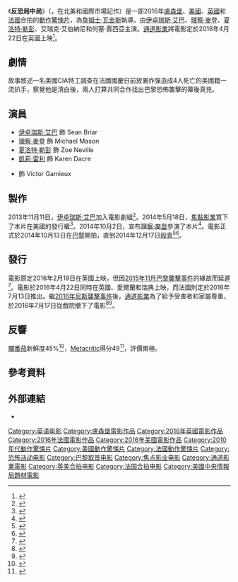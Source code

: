 {{noteTA
|T=zh-hk:反恐局中局;zh-tw:巴士底日 (電影);zh-cn:巴黎危机;
|G1=Show
|G2=Movie
}}
{{Infobox film
| name           = 反恐局中局
| original_name  = {{lang|en|''Bastille Day''}}
| image          = Bastille Day 2016 Poster.jpg
| alt            = 
| caption        = 電影海報
| director       = [[詹姆士·瓦金斯|詹姆士·瓦金斯]]
| producer       = Bard Dorros<br>Fabrice Gianfermi<br>史提夫·高林<br>David Kanter<br>Philippe Rousselet 
| writer         = Andrew Baldwin 	
| starring       = [[伊卓瑞斯·艾巴|伊卓瑞斯·艾巴]]<br>[[理察·麥登|理察·麥登]]<br>[[夏洛特·勒彭|夏洛特·勒彭]]<br>{{link-en|艾瑞克·艾伯納尼|Eriq Ebouaney}}<br>{{link-en|何塞·賈西亞|José Garcia (actor)}}
| music          = 亞歷士·埃夫
| cinematography = Tim Maurice-Jones 	
| editing        = 強·哈里斯
| studio         = Anonymous Content<br>Vendome Pictures<br>[[通道影業|通道影業]]
| distributor    = [[通道影業|通道影業]]（法國和盧森堡）<br>[[焦點影業|焦點影業]]
| released       = {{Film date|2016|4|22|英國|2016|7|13|法國|2016|9|20|中国}}
| runtime        = 92分鐘<ref>{{cite web |author=Guy Lodge |url=http://variety.com/2016/film/reviews/bastille-day-review-idris-elba-1201756645/ |title=‘Bastille Day’ Review: Idris Elba Anchors a Solid Paris-Set Thriller |publisher=Variety |date=2016-04-19 |accessdate=2016-05-15 |archive-date=2020-11-08 |archive-url=https://web.archive.org/web/20201108113438/https://variety.com/2016/film/reviews/bastille-day-review-idris-elba-1201756645/ |dead-url=no }}</ref>
| country        = 盧森堡<br>美國<br>英國<br>法國
| language       = 英語
| budget         = 
| gross          = 1480萬美元
| cn_name        = 巴黎危机
| hk_name        = 反恐局中局
| tw_name        = 巴士底日
}}
《'''反恐局中局'''》（{{lang-en|''Bastille Day''}}，在北美和國際市場記作{{lang|en|''The Take''}}）是一部2016年[[盧森堡|盧森堡]]、[[美國|美國]]、[[英國|英國]]和[[法國|法國]]合拍的[[動作片|動作]][[驚悚片|驚悚片]]，為[[詹姆士·瓦金斯|詹姆士·瓦金斯]]執導。由[[伊卓瑞斯·艾巴|伊卓瑞斯·艾巴]]、[[理察·麥登|理察·麥登]]、[[夏洛特·勒彭|夏洛特·勒彭]]、艾瑞克·艾伯納尼和何塞·賈西亞主演。[[通道影業|通道影業]]將電影定於2016年4月22日在英國上映<ref>{{cite web |last=Tartaglione |first=Nancy |url=http://deadline.com/2016/02/bastille-day-trailer-idris-elba-richard-madden-video-1201703207/ |title=[VIDEO] ‘Bastille Day’ Trailer: Idris Elba and Richard Madden Star |publisher=Deadline |date=2016-02-16 |accessdate=2016-05-15 |archive-date=2021-02-11 |archive-url=https://web.archive.org/web/20210211200645/https://deadline.com/2016/02/bastille-day-trailer-idris-elba-richard-madden-video-1201703207/ |dead-url=no }}</ref>。

== 劇情 ==
故事敘述一名美國CIA特工調查在法國國慶日前放置炸彈造成4人死亡的美國籍一流扒手，察覺他是清白後，兩人打算共同合作找出巴黎恐怖襲擊的幕後真兇。

== 演員 ==
*[[伊卓瑞斯·艾巴|伊卓瑞斯·艾巴]] 飾 Sean Briar
*[[理察·麥登|理察·麥登]] 飾 Michael Mason
*[[夏洛特·勒彭|夏洛特·勒彭]] 飾 Zoe Neville
*[[凱莉·雷利|凱莉·雷利]] 飾 Karen Dacre
*{{link-en|何塞·賈西亞|José Garcia (actor)}} 飾 Victor Gamieux

== 製作 ==
2013年11月11日，[[伊卓瑞斯·艾巴|伊卓瑞斯·艾巴]]加入電影劇組<ref>{{cite web|url=http://variety.com/2013/film/news/idris-elba-bastille-day-1200819619/|title=Idris Elba Set to Star in Thriller ‘Bastille Day’ (EXCLUSIVE)|work=Variety|accessdate=4 December 2014|archive-date=2016-04-22|archive-url=https://web.archive.org/web/20160422084439/http://variety.com/2013/film/news/idris-elba-bastille-day-1200819619/|dead-url=no}}</ref>。2014年5月18日，[[焦點影業|焦點影業]]買下了本片在美國的發行權<ref>{{cite web|url=http://www.comingsoon.net/movies/news/118464-focus-features-acquires-bastille-day-starring-idris-elba|title=Focus Features Acquires Bastille Day, Starring Idris Elba|work=ComingSoon.net|accessdate=4 December 2014|archive-date=2016-08-10|archive-url=https://web.archive.org/web/20160810195236/http://www.comingsoon.net/movies/news/118464-focus-features-acquires-bastille-day-starring-idris-elba|dead-url=no}}</ref>。2014年10月2日，宣布[[理察·麥登|理察·麥登]]參演了本片<ref>{{cite web|url=http://variety.com/2014/film/news/richard-madden-bastille-day-casting-1201319740/|title=‘Game of Thrones’ Star Richard Madden Joins Idris Elba in ‘Bastille Day’ (EXCLUSIVE)|work=Variety|accessdate=4 December 2014|archive-date=2020-11-11|archive-url=https://web.archive.org/web/20201111231529/https://variety.com/2014/film/news/richard-madden-bastille-day-casting-1201319740/|dead-url=no}}</ref>。電影正式於2014年10月13日在[[巴黎|巴黎]]開拍，直到2014年12月17日[[殺青|殺青]]<ref>{{cite web|url=http://variety.com/2014/film/news/idris-elbas-bastille-day-goes-into-production-in-paris-1201334618/|title=Idris Elba’s ‘Bastille Day’ Goes Into Production in Paris|work=Variety|accessdate=4 December 2014|archive-date=2020-12-02|archive-url=https://web.archive.org/web/20201202095931/https://variety.com/2014/film/news/idris-elbas-bastille-day-goes-into-production-in-paris-1201334618/|dead-url=no}}</ref><ref>{{cite web |url=http://www.ssninsider.com/on-the-set-for-121914-emilia-clarke-wraps-voice-from-the-stone-idris-elba-finishes-up-bastille-day-more/ |title=On the Set for 12/19/14: Emilia Clarke Wraps Voice from the Stone, Idris Elba Finishes Up Bastille Day & More |publisher=Ssninsider.com |date= |accessdate=2015-04-10 |deadurl=yes |archiveurl=https://web.archive.org/web/20160304052333/http://www.ssninsider.com/on-the-set-for-121914-emilia-clarke-wraps-voice-from-the-stone-idris-elba-finishes-up-bastille-day-more/ |archivedate=2016-03-04 }}</ref>。

== 發行 ==
電影原定2016年2月19日在英國上映，但因[[2015年11月巴黎襲擊事件|2015年11月巴黎襲擊事件]]的緣故而延遲<ref>{{cite web|url=http://variety.com/2015/film/news/paris-attacks-bastille-day-release-idris-elba-taj-mahal-1201643581/|title=Studiocanal Rethinks Idris Elba’s ‘Bastille Day’ Release, Bac Proceeds With ‘Taj Mahal’ Bow|last=Keslassy|first=Elsa|date=18 November 2015|accessdate=24 July 2016|work=Variety|archive-date=2020-12-04|archive-url=https://web.archive.org/web/20201204214441/https://variety.com/2015/film/news/paris-attacks-bastille-day-release-idris-elba-taj-mahal-1201643581/|dead-url=no}}</ref>。電影於2016年4月22日同時在英國、愛爾蘭和瑞典上映，而法國則定於2016年7月13日推出。繼[[2016年尼斯襲擊事件|2016年尼斯襲擊事件]]後，[[通道影業|通道影業]]為了給予受害者和家屬尊重，於2016年7月17日從戲院撤下了電影<ref name=lemonade>{{cite web|url=http://www.lemonde.fr/cinema/article/2016/07/17/le-film-d-action-bastille-day-deprogramme-apres-l-attentat-de-nice_4970742_3476.html|title=''Le film d’action « Bastille Day » déprogrammé après l’attentat de Nice''|language=fr|publisher=Le Monde|date=17 July 2016|accessdate=24 July 2016|archive-date=2020-11-30|archive-url=https://web.archive.org/web/20201130182818/https://www.lemonde.fr/cinema/article/2016/07/17/le-film-d-action-bastille-day-deprogramme-apres-l-attentat-de-nice_4970742_3476.html|dead-url=no}}</ref><ref>{{cite web|url=http://deadline.com/2016/07/nice-attack-bastille-day-film-studiocanal-1201787671/|title=Studiocanal Requests Idris Elba Action Pic ‘Bastille Day’ Be Pulled From French Theaters|last=Lincoln|first=Ross|date=16 July 2016|accessdate=24 July 2016|archive-date=2020-11-27|archive-url=https://web.archive.org/web/20201127095109/https://deadline.com/2016/07/nice-attack-bastille-day-film-studiocanal-1201787671/|dead-url=no}}</ref>。

== 反響 ==
[[爛番茄|爛番茄]]新鮮度45%<ref>{{cite web |url=http://www.rottentomatoes.com/m/bastille_day/ |title=Bastille Day (2016) |publisher=Rotten Tomatoes |date= |accessdate=2016-05-15 |archive-date=2020-10-30 |archive-url=https://web.archive.org/web/20201030114038/https://www.rottentomatoes.com/m/bastille_day |dead-url=no }}</ref>，[[Metacritic|Metacritic]]得分49<ref>{{cite web |url=http://www.metacritic.com/movie/bastille-day |title=Bastille Day Reviews |publisher=Metacritic |date=2016-04-21 |accessdate=2016-05-15 |archive-date=2016-09-23 |archive-url=https://web.archive.org/web/20160923033550/http://www.metacritic.com/movie/bastille-day |dead-url=no }}</ref>，評價兩極。

== 參考資料 ==
{{Reflist|30em}}

== 外部連結 ==
* {{IMDb title|2368619|Bastille Day}}

{{DEFAULTSORT:Bastille Day (film)}}
[[Category:英语电影|Category:英语电影]]
[[Category:盧森堡電影作品|Category:盧森堡電影作品]]
[[Category:2016年英國電影作品|Category:2016年英國電影作品]]
[[Category:2016年法國電影作品|Category:2016年法國電影作品]]
[[Category:2016年美國電影作品|Category:2016年美國電影作品]]
[[Category:2010年代動作驚悚片|Category:2010年代動作驚悚片]]
[[Category:美國動作驚悚片|Category:美國動作驚悚片]]
[[Category:法國動作驚悚片|Category:法國動作驚悚片]]
[[Category:恐怖活动电影|Category:恐怖活动电影]]
[[Category:巴黎取景电影|Category:巴黎取景电影]]
[[Category:焦点影业电影|Category:焦点影业电影]]
[[Category:通道影業電影|Category:通道影業電影]]
[[Category:英美合拍电影|Category:英美合拍电影]]
[[Category:法国合拍电影|Category:法国合拍电影]]
[[Category:美國中央情報局題材電影|Category:美國中央情報局題材電影]]